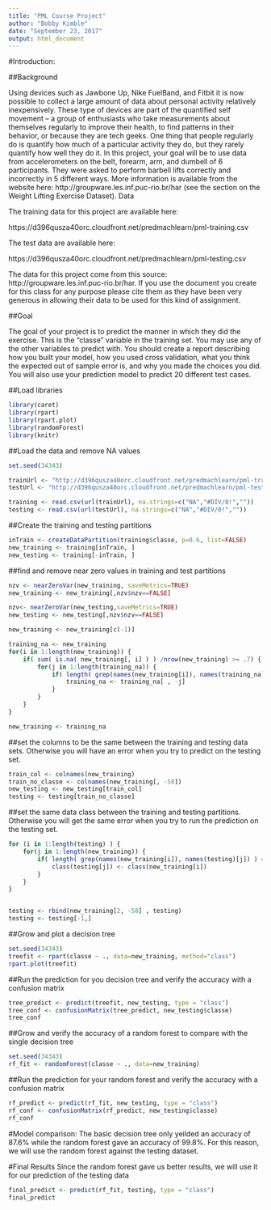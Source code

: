 ```yaml
---
title: "PML Course Project"
author: "Bobby Kimble"
date: "September 23, 2017"
output: html_document
---
```


#Introduction:

##Background

Using devices such as Jawbone Up, Nike FuelBand, and Fitbit it is now possible to collect a large amount of data about personal activity relatively inexpensively. These type of devices are part of the quantified self movement – a group of enthusiasts who take measurements about themselves regularly to improve their health, to find patterns in their behavior, or because they are tech geeks. One thing that people regularly do is quantify how much of a particular activity they do, but they rarely quantify how well they do it. In this project, your goal will be to use data from accelerometers on the belt, forearm, arm, and dumbell of 6 participants. They were asked to perform barbell lifts correctly and incorrectly in 5 different ways. More information is available from the website here: http://groupware.les.inf.puc-rio.br/har (see the section on the Weight Lifting Exercise Dataset).
Data

The training data for this project are available here:

https://d396qusza40orc.cloudfront.net/predmachlearn/pml-training.csv

The test data are available here:

https://d396qusza40orc.cloudfront.net/predmachlearn/pml-testing.csv

The data for this project come from this source: http://groupware.les.inf.puc-rio.br/har. If you use the document you create for this class for any purpose please cite them as they have been very generous in allowing their data to be used for this kind of assignment. 

##Goal

The goal of your project is to predict the manner in which they did the exercise. This is the "classe" variable in the training set. You may use any of the other variables to predict with. You should create a report describing how you built your model, how you used cross validation, what you think the expected out of sample error is, and why you made the choices you did. You will also use your prediction model to predict 20 different test cases. 

##Load libraries
```r
library(caret)
library(rpart)
library(rpart.plot)
library(randomForest)
library(knitr)
```

##Load the data and remove NA values
```r
set.seed(34343)

trainUrl <- "http://d396qusza40orc.cloudfront.net/predmachlearn/pml-training.csv"
testUrl <- "http://d396qusza40orc.cloudfront.net/predmachlearn/pml-testing.csv"

training <- read.csv(url(trainUrl), na.strings=c("NA","#DIV/0!",""))
testing <- read.csv(url(testUrl), na.strings=c("NA","#DIV/0!",""))
```

##Create the training and testing partitions
```r
inTrain <- createDataPartition(training$classe, p=0.6, list=FALSE)
new_training <- training[inTrain, ]
new_testing <- training[-inTrain, ]
```

##find and remove near zero values in training and test partitions
```r
nzv <- nearZeroVar(new_training, saveMetrics=TRUE)
new_training <- new_training[,nzv$nzv==FALSE]

nzv<- nearZeroVar(new_testing,saveMetrics=TRUE)
new_testing <- new_testing[,nzv$nzv==FALSE]

new_training <- new_training[c(-1)]

training_na <- new_training
for(i in 1:length(new_training)) {
    if( sum( is.na( new_training[, i] ) ) /nrow(new_training) >= .7) {
        for(j in 1:length(training_na)) {
            if( length( grep(names(new_training[i]), names(training_na)[j]) ) == 1)  {
                training_na <- training_na[ , -j]
            }   
        } 
    }
}

new_training <- training_na
```

##set the columns to be the same between the training and testing data sets. Otherwise you will have an error when you try to predict on the testing set.
```r
train_col <- colnames(new_training)
train_no_classe <- colnames(new_training[, -58])
new_testing <- new_testing[train_col]
testing <- testing[train_no_classe]
```

##set the same data class between the training and testing partitions. Otherwise you will get the same error when you try to run the prediction on the testing set.
```r
for (i in 1:length(testing) ) {
    for(j in 1:length(new_training)) {
        if( length( grep(names(new_training[i]), names(testing)[j]) ) == 1)  {
            class(testing[j]) <- class(new_training[i])
        }      
    }      
}


testing <- rbind(new_training[2, -58] , testing)
testing <- testing[-1,]
```

##Grow and plot a decision tree
```r
set.seed(34343)
treefit <- rpart(classe ~ ., data=new_training, method="class")
rpart.plot(treefit)
```

##Run the prediction for you decision tree and verify the accuracy with a confusion matrix
```r
tree_predict <- predict(treefit, new_testing, type = "class")
tree_conf <- confusionMatrix(tree_predict, new_testing$classe)
tree_conf
```

##Grow and verify the accuracy of a random forest to compare with the single decision tree
```r
set.seed(34343)
rf_fit <- randomForest(classe ~ ., data=new_training)
```

##Run the prediction for your random forest and verify the accuracy with a confusion matrix
```r
rf_predict <- predict(rf_fit, new_testing, type = "class")
rf_conf <- confusionMatrix(rf_predict, new_testing$classe)
rf_conf
```

#Model comparison:
The basic decision tree only yeilded an accuracy of 87.6% while the random forest gave an accuracy of 99.8%. For this reason, we will use the random forest against the testing dataset.

#Final Results
Since the random forest gave us better results, we will use it for our prediction of the testing data
```r
final_predict <- predict(rf_fit, testing, type = "class")
final_predict
```

